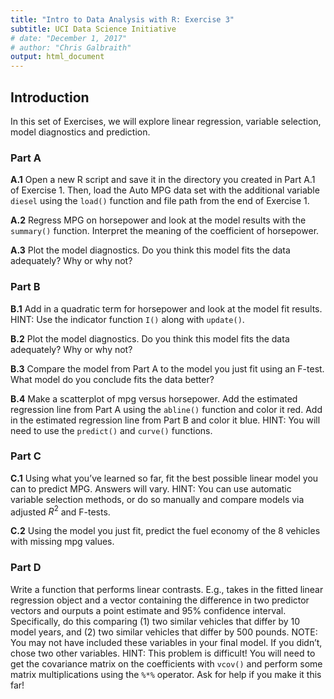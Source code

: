 ```yaml
---
title: "Intro to Data Analysis with R: Exercise 3"
subtitle: UCI Data Science Initiative
# date: "December 1, 2017"
# author: "Chris Galbraith"
output: html_document
---
```


## Introduction
In this set of Exercises, we will explore linear regression, variable selection, model diagnostics and prediction.


### Part A 
**A.1** Open a new R script and save it in the directory you created in Part A.1 of Exercise 1. Then, load the Auto MPG data set with the additional variable ```diesel``` using the ```load()``` function and file path from the end of Exercise 1.

**A.2** Regress MPG on horsepower and look at the model results with the ```summary()``` function. Interpret the meaning of the coefficient of horsepower.

**A.3** Plot the model diagnostics. Do you think this model fits the data adequately? Why or why not?


### Part B
**B.1** Add in a quadratic term for horsepower and look at the model fit results. HINT: Use the indicator function ```I()``` along with ```update()```.

**B.2** Plot the model diagnostics. Do you think this model fits the data adequately? Why or why not?

**B.3** Compare the model from Part A to the model you just fit using an F-test. What model do you conclude fits the data better?

**B.4** Make a scatterplot of mpg versus horsepower. Add the estimated regression line from Part A using the ```abline()``` function and color it red. Add in the estimated regression line from Part B and color it blue. HINT: You will need to use the ```predict()``` and ```curve()``` functions.


### Part C
**C.1** Using what you've learned so far, fit the best possible linear model you can to predict MPG. Answers will vary. HINT: You can use automatic variable selection methods, or do so manually and compare models via adjusted $R^2$ and F-tests.

**C.2** Using the model you just fit, predict the fuel economy of the 8 vehicles with missing mpg values.


### Part D
Write a function that performs linear contrasts. E.g., takes in the fitted linear regression object and a vector containing the difference in two predictor vectors and ourputs a point estimate and 95% confidence interval. Specifically, do this comparing (1) two similar vehicles that differ by 10 model years, and (2) two similar vehicles that differ by 500 pounds. NOTE: You may not have included these variables in your final model. If you didn't, chose two other variables. HINT: This problem is difficult! You will need to get the covariance matrix on the coefficients with ```vcov()``` and perform some matrix multiplications using the ```%*%``` operator. Ask for help if you make it this far!

